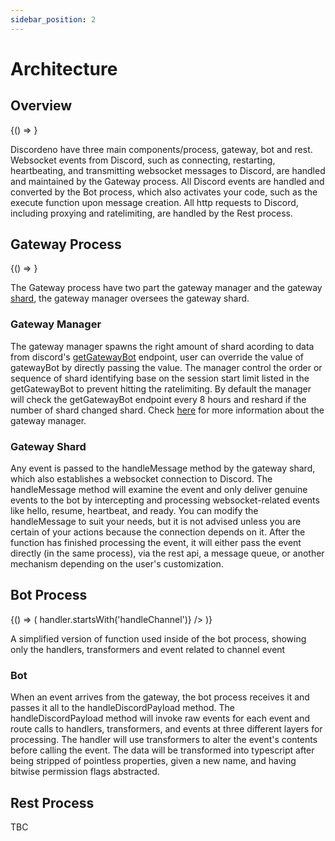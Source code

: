 ```yaml
---
sidebar_position: 2
---
```



# Architecture

## Overview


<BrowserOnly>{() => <FlowChart />}</BrowserOnly>

Discordeno have three main components/process, gateway, bot and rest. Websocket events from Discord, such as connecting, restarting, heartbeating, and transmitting websocket messages to Discord, are handled and maintained by the Gateway process. All Discord events are handled and converted by the Bot process, which also activates your code, such as the execute function upon message creation. All http requests to Discord, including proxying and ratelimiting, are handled by the Rest process.

## Gateway Process


<BrowserOnly>{() => <FlowChart2 />}</BrowserOnly>

The Gateway process have two part the gateway manager and the gateway [shard](https://discord.com/developers/docs/topics/gateway#sharding), the gateway manager oversees the gateway shard.

### Gateway Manager

The gateway manager spawns the right amount of shard acording to data from discord's [getGatewayBot](https://discord.com/developers/docs/topics/gateway#get-gateway-bot) endpoint, user can override the value of gatewayBot by directly passing the value. The manager control the order or sequence of shard identifying base on the session start limit listed in the getGatewayBot to prevent hitting the ratelimiting. By default the manager will check the getGatewayBot endpoint every 8 hours and reshard if the number of shard changed shard. Check [here](/tutorial/big-bot-guide/gateway#understanding-gateway-manager) for more information about the gateway manager.

### Gateway Shard

Any event is passed to the handleMessage method by the gateway shard, which also establishes a websocket connection to Discord. The handleMessage method will examine the event and only deliver genuine events to the bot by intercepting and processing websocket-related events like hello, resume, heartbeat, and ready. You can modify the handleMessage to suit your needs, but it is not advised unless you are certain of your actions because the connection depends on it. After the function has finished processing the event, it will either pass the event directly (in the same process), via the rest api, a message queue, or another mechanism depending on the user's customization.

## Bot Process


<BrowserOnly>
  {() => (
    <FlowChart3
      handlerFilter={handler => handler.startsWith('handleChannel')}
    />
  )}
</BrowserOnly>

A simplified version of function used inside of the bot process, showing only the handlers, transformers and event related to channel event

### Bot

When an event arrives from the gateway, the bot process receives it and passes it all to the handleDiscordPayload method. The handleDiscordPayload method will invoke raw events for each event and route calls to handlers, transformers, and events at three different layers for processing. The handler will use transformers to alter the event's contents before calling the event. The data will be transformed into typescript after being stripped of pointless properties, given a new name, and having bitwise permission flags abstracted.

## Rest Process

TBC

